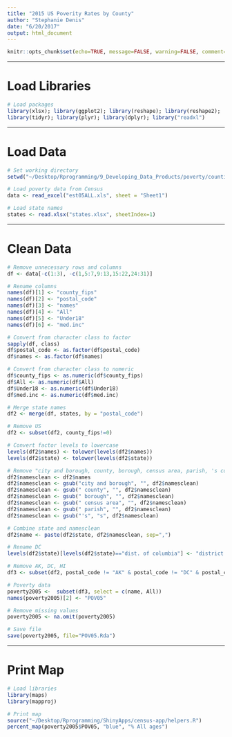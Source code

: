 ```yaml
---
title: "2015 US Poverity Rates by County"
author: "Stephanie Denis"
date: "6/20/2017"
output: html_document
---
```


```r
knitr::opts_chunk$set(echo=TRUE, message=FALSE, warning=FALSE, comment="")
```

* * * 

# Load Libraries
```r
# Load packages
library(xlsx); library(ggplot2); library(reshape); library(reshape2); 
library(tidyr); library(plyr); library(dplyr); library("readxl")
```

* * * 

# Load Data
```r
# Set working directory
setwd("~/Desktop/Rprogramming/9_Developing_Data_Products/poverty/counties")

# Load poverty data from Census
data <- read_excel("est05ALL.xls", sheet = "Sheet1")

# Load state names
states <- read.xlsx("states.xlsx", sheetIndex=1)
```

* * *

# Clean Data
```r
# Remove unnecessary rows and columns
df <- data[-c(1:3), -c(1,5:7,9:13,15:22,24:31)] 

# Rename columns
names(df)[1] <- "county_fips"
names(df)[2] <- "postal_code"   
names(df)[3] <- "names"
names(df)[4] <- "All"
names(df)[5] <- "Under18"
names(df)[6] <- "med.inc"

# Convert from character class to factor
sapply(df, class)
df$postal_code <- as.factor(df$postal_code)
df$names <- as.factor(df$names)

# Convert from character class to numeric
df$county_fips <- as.numeric(df$county_fips)
df$All <- as.numeric(df$All)
df$Under18 <- as.numeric(df$Under18)
df$med.inc <- as.numeric(df$med.inc)

# Merge state names
df2 <- merge(df, states, by = "postal_code")

# Remove US
df2 <- subset(df2, county_fips!=0)

# Convert factor levels to lowercase
levels(df2$names) <- tolower(levels(df2$names))
levels(df2$state) <- tolower(levels(df2$state))

# Remove "city and borough, county, borough, census area, parish, 's county" from names
df2$namesclean <- df2$names
df2$namesclean <- gsub("city and borough", "", df2$namesclean)
df2$namesclean <- gsub(" county", "", df2$namesclean)
df2$namesclean <- gsub(" borough", "", df2$namesclean)
df2$namesclean <- gsub(" census area", "", df2$namesclean)
df2$namesclean <- gsub(" parish", "", df2$namesclean)
df2$namesclean <- gsub("'s", "s", df2$namesclean)

# Combine state and namesclean
df2$name <- paste(df2$state, df2$namesclean, sep=",")

# Rename DC
levels(df2$state)[levels(df2$state)=="dist. of columbia"] <- "district of columbia, washington"

# Remove AK, DC, HI
df3 <- subset(df2, postal_code != "AK" & postal_code != "DC" & postal_code != "HI")

# Poverty data
poverty2005 <-  subset(df3, select = c(name, All))
names(poverty2005)[2] <- "POV05"

# Remove missing values
poverty2005 <- na.omit(poverty2005)

# Save file
save(poverty2005, file="POV05.Rda")
```

* * *

# Print Map
```r
# Load libraries
library(maps)
library(mapproj)

# Print map
source("~/Desktop/Rprogramming/ShinyApps/census-app/helpers.R")
percent_map(poverty2005$POV05, "blue", "% All ages")
```


